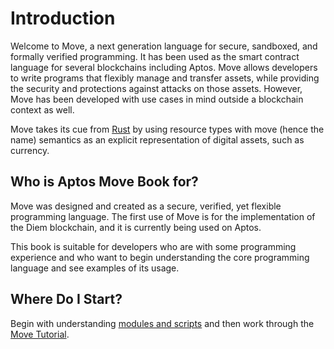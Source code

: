 # Introduction

Welcome to Move, a next generation language for secure, sandboxed, and formally verified programming. It has been used as the smart contract language for several blockchains including Aptos. Move allows developers to write programs that flexibly manage and transfer assets, while providing the security and protections against attacks on those assets. However, Move has been developed with use cases in mind outside a blockchain context as well.

Move takes its cue from [Rust](https://www.rust-lang.org/) by using resource types with move (hence the name) semantics as an explicit representation of digital assets, such as currency.

## Who is Aptos Move Book for?

Move was designed and created as a secure, verified, yet flexible programming language. The first use of Move is for the implementation of the Diem blockchain, and it is currently being used on Aptos.

This book is suitable for developers who are with some programming experience and who want to begin understanding the core programming language and see examples of its usage.

## Where Do I Start?

Begin with understanding [modules and scripts](./modules-and-scripts.md) and then work through the [Move Tutorial](./move-tutorial.md).
